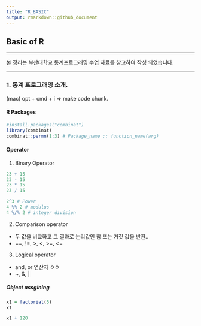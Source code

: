 ```yaml
---
title: "R_BASIC"
output: rmarkdown::github_document
---
```



## Basic of R

<hr>
본 정리는 부산대학교 통계프로그래밍 수업 자료를 참고하여 작성 되었습니다.
<hr>

### 1. 통계 프로그래밍 소개.

(mac) opt + cmd + i => make code chunk.

#### R Packages

```r
#install.packages("combinat")
library(combinat)
combinat::permn(1:3) # Package_name :: function_name(arg)
```


#### Operator

1. Binary Operator 

```r
23 + 15
23 - 15
23 * 15
23 / 15

2^3 # Power
4 %% 2 # modulus
4 %/% 2 # integer division

```

2. Comparison operator

* 두 값을 비교하고 그 결과로 논리값인 참 또는 거짓 값을 반환..
*  ==, !=, >, <, >=, <=

3. Logical operator

* and, or 연산자 ㅇㅇ
* ~, &, |

##### Object assgining

```r
x1 = factorial(5)
x1

x1 + 120 
```



































